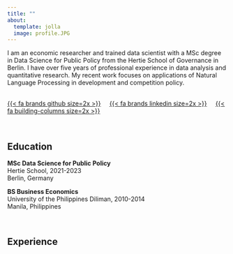 ```yaml
---
title: ""
about:
  template: jolla
  image: profile.JPG
---
```


I am an economic researcher and trained data scientist with a MSc degree in Data Science for Public Policy from the Hertie School of Governance in Berlin. I have over five years of professional experience in data analysis and quantitative research. My recent work focuses on applications of Natural Language Processing in development and competition policy. 
<br><br>

<a href="https://github.com/janinepdevera">{{< fa brands github size=2x >}}</a> &nbsp;&nbsp;&nbsp;
<a href="https://www.linkedin.com/in/janinepdevera/">{{< fa brands linkedin size=2x >}}</a> &nbsp;&nbsp;&nbsp;
<a href="https://www.hertie-school.org/en/cv-books/cv-book-2023/cv-book/student/de-vera">{{< fa building-columns size=2x >}}</a> 

<br>

## Education

**MSc Data Science for Public Policy** <br>
Hertie School, 2021-2023 <br>
Berlin, Germany <br>

**BS Business Economics** <br>
University of the Philippines Diliman, 2010-2014 <br>
Manila, Philippines

<br>

## Experience
